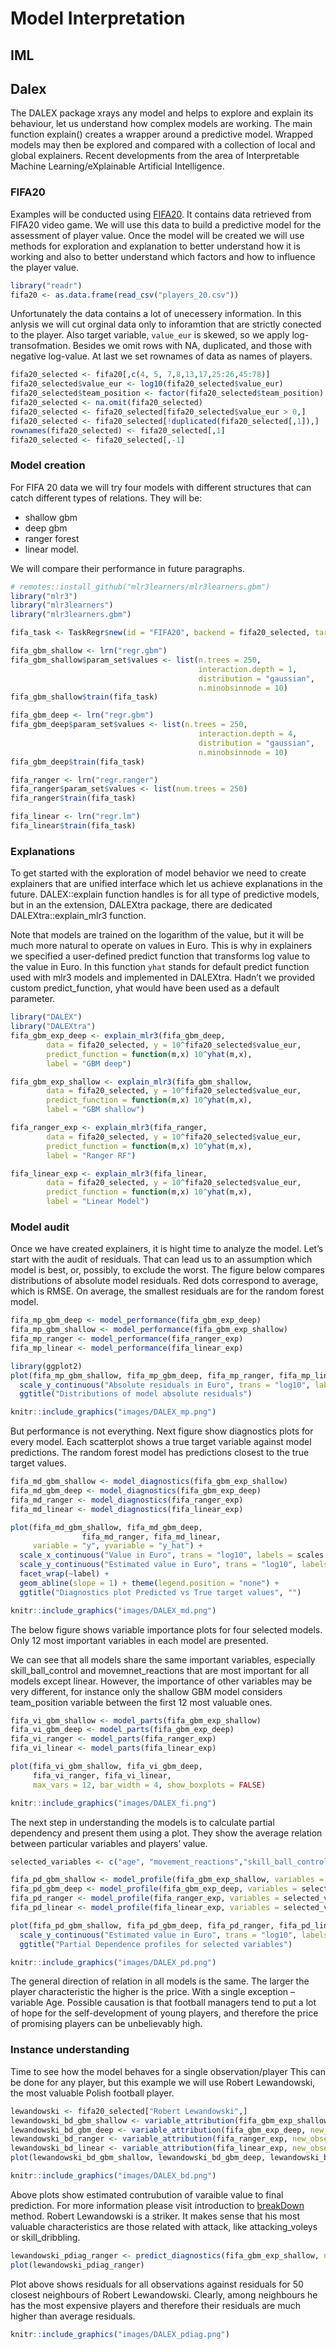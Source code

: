 # Model Interpretation {#interpretation}

## IML {#iml}

## Dalex {#dalex}

The DALEX package xrays any model and helps to explore and explain its behaviour, let us understand how complex models are working. The main function explain() creates a wrapper around a predictive model. Wrapped models may then be explored and compared with a collection of local and global explainers. Recent developments from the area of Interpretable Machine Learning/eXplainable Artificial Intelligence.

### FIFA20

Examples will be conducted using [FIFA20](https://www.kaggle.com/stefanoleone992/fifa-20-complete-player-dataset). It contains data retrieved from FIFA20 video game. We will use this data to build a predictive model for the assessment of player value. Once the model will be created we will use methods for exploration and explanation to better understand how it is working and also to better understand which factors and how to influence the player value.

```r
library("readr")
fifa20 <- as.data.frame(read_csv("players_20.csv"))
```
Unfortunately the data  contains a lot of unecessery information. In this anlysis we will cut orginal data only to inforamtion that are strictly conected to the player. Also target variable, `value_eur` is skewed, so we apply log-transofmation. Besides we omit rows with NA, duplicated, and those with negative log-value. At last we set rownames of data as names of players.
```r
fifa20_selected <- fifa20[,c(4, 5, 7,8,13,17,25:26,45:78)]
fifa20_selected$value_eur <- log10(fifa20_selected$value_eur)
fifa20_selected$team_position <- factor(fifa20_selected$team_position)
fifa20_selected <- na.omit(fifa20_selected)
fifa20_selected <- fifa20_selected[fifa20_selected$value_eur > 0,]
fifa20_selected <- fifa20_selected[!duplicated(fifa20_selected[,1]),]
rownames(fifa20_selected) <- fifa20_selected[,1]
fifa20_selected <- fifa20_selected[,-1]
```

### Model creation

For FIFA 20 data we will try four models with different structures that can catch different types of relations. They will be:

* shallow gbm
* deep gbm
* ranger forest
* linear model.

We will compare their performance in future paragraphs.
```r
# remotes::install_github("mlr3learners/mlr3learners.gbm")
library("mlr3")
library("mlr3learners")
library("mlr3learners.gbm")

fifa_task <- TaskRegr$new(id = "FIFA20", backend = fifa20_selected, target = "value_eur")

fifa_gbm_shallow <- lrn("regr.gbm")
fifa_gbm_shallow$param_set$values <- list(n.trees = 250,
                                          interaction.depth = 1,
                                          distribution = "gaussian",
                                          n.minobsinnode = 10)
fifa_gbm_shallow$train(fifa_task)

fifa_gbm_deep <- lrn("regr.gbm")
fifa_gbm_deep$param_set$values <- list(n.trees = 250,
                                          interaction.depth = 4,
                                          distribution = "gaussian",
                                          n.minobsinnode = 10)
fifa_gbm_deep$train(fifa_task)

fifa_ranger <- lrn("regr.ranger")
fifa_ranger$param_set$values <- list(num.trees = 250)
fifa_ranger$train(fifa_task)

fifa_linear <- lrn("regr.lm")
fifa_linear$train(fifa_task)
```

### Explanations

To get started with the exploration of model behavior we need to create explainers that are unified interface which let us achieve explanations in the future. DALEX::explain function handles is for all type of predictive models, but in an the extension, DALEXtra package, there are dedicated DALEXtra::explain_mlr3 function.

Note that models are trained on the logarithm of the value, but it will be much more natural to operate on values in Euro. This is why in explainers we specified a user-defined predict function that transforms log value to the value in Euro. In this function `yhat` stands for default predict function used with mlr3 models and implemented in DALEXtra. Hadn't we provided custom predict_function, yhat would have been used as a default parameter.

```r
library("DALEX")
library("DALEXtra")
fifa_gbm_exp_deep <- explain_mlr3(fifa_gbm_deep,
        data = fifa20_selected, y = 10^fifa20_selected$value_eur,
        predict_function = function(m,x) 10^yhat(m,x),
        label = "GBM deep")

fifa_gbm_exp_shallow <- explain_mlr3(fifa_gbm_shallow,
        data = fifa20_selected, y = 10^fifa20_selected$value_eur,
        predict_function = function(m,x) 10^yhat(m,x),
        label = "GBM shallow")

fifa_ranger_exp <- explain_mlr3(fifa_ranger,
        data = fifa20_selected, y = 10^fifa20_selected$value_eur,
        predict_function = function(m,x) 10^yhat(m,x),
        label = "Ranger RF")

fifa_linear_exp <- explain_mlr3(fifa_linear,
        data = fifa20_selected, y = 10^fifa20_selected$value_eur,
        predict_function = function(m,x) 10^yhat(m,x),
        label = "Linear Model")
```

### Model audit

Once we have created explainers, it is hight time to analyze the model. Let's start with the audit of residuals. That can lead us to an assumption which model is best, or, possibly, to exclude the worst. The figure below compares distributions of absolute model residuals. Red dots correspond to average, which is RMSE. On average, the smallest residuals are for the random forest model.

```r
fifa_mp_gbm_deep <- model_performance(fifa_gbm_exp_deep)
fifa_mp_gbm_shallow <- model_performance(fifa_gbm_exp_shallow)
fifa_mp_ranger <- model_performance(fifa_ranger_exp)
fifa_mp_linear <- model_performance(fifa_linear_exp)

library(ggplot2)
plot(fifa_mp_gbm_shallow, fifa_mp_gbm_deep, fifa_mp_ranger, fifa_mp_linear, geom = "boxplot") +
  scale_y_continuous("Absolute residuals in Euro", trans = "log10", labels = scales::dollar_format(suffix = "€", prefix = "")) +
  ggtitle("Distributions of model absolute residuals")
```
```r
knitr::include_graphics("images/DALEX_mp.png")
```

But performance is not everything. Next figure show diagnostics plots for every model. Each scatterplot shows a true target variable against model predictions. The random forest model has predictions closest to the true target values.

```r
fifa_md_gbm_shallow <- model_diagnostics(fifa_gbm_exp_shallow)
fifa_md_gbm_deep <- model_diagnostics(fifa_gbm_exp_deep)
fifa_md_ranger <- model_diagnostics(fifa_ranger_exp)
fifa_md_linear <- model_diagnostics(fifa_linear_exp)

plot(fifa_md_gbm_shallow, fifa_md_gbm_deep,
                fifa_md_ranger, fifa_md_linear,
     variable = "y", yvariable = "y_hat") +
  scale_x_continuous("Value in Euro", trans = "log10", labels = scales::dollar_format(suffix = "€", prefix = "")) +
  scale_y_continuous("Estimated value in Euro", trans = "log10", labels = scales::dollar_format(suffix = "€", prefix = "")) +
  facet_wrap(~label) +
  geom_abline(slope = 1) + theme(legend.position = "none") +
  ggtitle("Diagnostics plot Predicted vs True target values", "")
```
```r
knitr::include_graphics("images/DALEX_md.png")
```

The below figure shows variable importance plots for four selected models. Only 12 most important variables in each model are presented.

We can see that all models share the same important variables, especially skill_ball_control and movemnet_reactions that are most important for all models except linear. However, the importance of other variables may be very different, for instance only the shallow GBM model considers team_position variable between the first 12 most valuable ones.

```r
fifa_vi_gbm_shallow <- model_parts(fifa_gbm_exp_shallow)
fifa_vi_gbm_deep <- model_parts(fifa_gbm_exp_deep)
fifa_vi_ranger <- model_parts(fifa_ranger_exp)
fifa_vi_linear <- model_parts(fifa_linear_exp)

plot(fifa_vi_gbm_shallow, fifa_vi_gbm_deep,
     fifa_vi_ranger, fifa_vi_linear,
     max_vars = 12, bar_width = 4, show_boxplots = FALSE)
```
```r
knitr::include_graphics("images/DALEX_fi.png")
```

The next step in understanding the models is to calculate partial dependency and present them using a plot. They show the average relation between particular variables and players' value.

```r
selected_variables <- c("age", "movement_reactions","skill_ball_control", "skill_dribbling")

fifa_pd_gbm_shallow <- model_profile(fifa_gbm_exp_shallow, variables = selected_variables)$agr_profiles
fifa_pd_gbm_deep <- model_profile(fifa_gbm_exp_deep, variables = selected_variables)$agr_profiles
fifa_pd_ranger <- model_profile(fifa_ranger_exp, variables = selected_variables)$agr_profiles
fifa_pd_linear <- model_profile(fifa_linear_exp, variables = selected_variables)$agr_profiles

plot(fifa_pd_gbm_shallow, fifa_pd_gbm_deep, fifa_pd_ranger, fifa_pd_linear) +
  scale_y_continuous("Estimated value in Euro", trans = "log10", labels = scales::dollar_format(suffix = "€", prefix = "")) +
  ggtitle("Partial Dependence profiles for selected variables")
```
```r
knitr::include_graphics("images/DALEX_pd.png")
```

The general direction of relation in all models is the same. The larger the player characteristic the higher is the price. With a single exception – variable Age. Possible causation is that football managers tend to put a lot of hope for the self-development of young players, and therefore the price of promising players can be unbelievably high.

### Instance understanding

Time to see how the model behaves for a single observation/player This can be done for any player, but this example we will use Robert Lewandowski, the most valuable Polish football player.

```r
lewandowski <- fifa20_selected["Robert Lewandowski",]
lewandowski_bd_gbm_shallow <- variable_attribution(fifa_gbm_exp_shallow, new_observation = lewandowski)
lewandowski_bd_gbm_deep <- variable_attribution(fifa_gbm_exp_deep, new_observation = lewandowski)
lewandowski_bd_ranger <- variable_attribution(fifa_ranger_exp, new_observation = lewandowski)
lewandowski_bd_linear <- variable_attribution(fifa_linear_exp, new_observation = lewandowski)
plot(lewandowski_bd_gbm_shallow, lewandowski_bd_gbm_deep, lewandowski_bd_ranger, lewandowski_bd_linear)
```
```r
knitr::include_graphics("images/DALEX_bd.png")
```
Above plots show estimated contrubution of varaible value to final prediction. For more information please visit introduction to [breakDown](https://pbiecek.github.io/ema/breakDown.html#breakDown) method. Robert Lewandowski is a striker. It makes sense that his most valuable characteristics are those related with attack, like attacking_voleys or skill_dribbling.

```r
lewandowski_pdiag_ranger <- predict_diagnostics(fifa_gbm_exp_shallow, new_observation = lewandowski)
plot(lewandowski_pdiag_ranger)
```
Plot above shows residuals for all observations against residuals for 50 closest neighbours of Robert Lewandowski. Clearly, among neighbours he has the most expensive players and therefore their residuals are much higher than average residuals.
```r
knitr::include_graphics("images/DALEX_pdiag.png")
```
